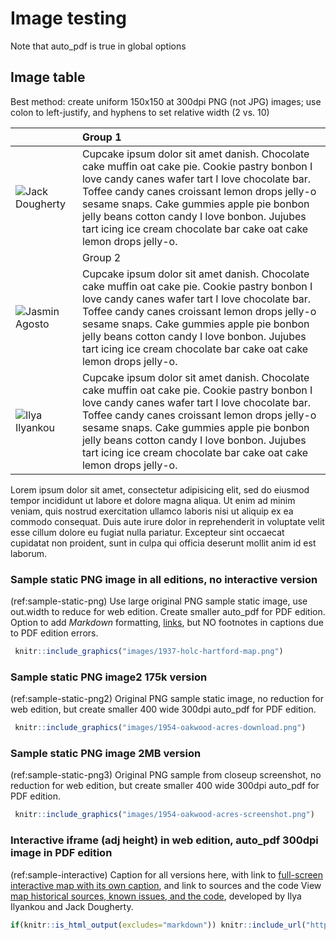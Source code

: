 # Image testing {#Image}

Note that auto_pdf is true in global options

## Image table {- #image-table}

Best method: create uniform 150x150 at 300dpi PNG (not JPG) images; use colon to left-justify, and hyphens to set relative width (2 vs. 10)

|  | Group 1 |
| :-- | :---------- |
| ![Jack Dougherty](images/preface/dougherty-jack-150.png) | Cupcake ipsum dolor sit amet danish. Chocolate cake muffin oat cake pie. Cookie pastry bonbon I love candy canes wafer tart I love chocolate bar. Toffee candy canes croissant lemon drops jelly-o sesame snaps. Cake gummies apple pie bonbon jelly beans cotton candy I love bonbon. Jujubes tart icing ice cream chocolate bar cake oat cake lemon drops jelly-o.|
|  | Group 2 |
| ![Jasmin Agosto](images/preface/agosto-jasmin-150.png) | Cupcake ipsum dolor sit amet danish. Chocolate cake muffin oat cake pie. Cookie pastry bonbon I love candy canes wafer tart I love chocolate bar. Toffee candy canes croissant lemon drops jelly-o sesame snaps. Cake gummies apple pie bonbon jelly beans cotton candy I love bonbon. Jujubes tart icing ice cream chocolate bar cake oat cake lemon drops jelly-o. |
| ![Ilya Ilyankou](images/preface/ilyankou-ilya-150.png) | Cupcake ipsum dolor sit amet danish. Chocolate cake muffin oat cake pie. Cookie pastry bonbon I love candy canes wafer tart I love chocolate bar. Toffee candy canes croissant lemon drops jelly-o sesame snaps. Cake gummies apple pie bonbon jelly beans cotton candy I love bonbon. Jujubes tart icing ice cream chocolate bar cake oat cake lemon drops jelly-o. |

Lorem ipsum dolor sit amet, consectetur adipisicing elit, sed do eiusmod tempor incididunt ut labore et dolore magna aliqua. Ut enim ad minim veniam, quis nostrud exercitation ullamco laboris nisi ut aliquip ex ea commodo consequat. Duis aute irure dolor in reprehenderit in voluptate velit esse cillum dolore eu fugiat nulla pariatur. Excepteur sint occaecat cupidatat non proident, sunt in culpa qui officia deserunt mollit anim id est laborum.


### Sample static PNG image in all editions, no interactive version {-}
(ref:sample-static-png) Use large original PNG sample static image, use out.width to reduce for web edition. Create smaller auto_pdf for PDF edition. Option to add *Markdown* formatting, [links](http://google.com), but NO footnotes in captions due to PDF edition errors.

```r
 knitr::include_graphics("images/1937-holc-hartford-map.png")
```

### Sample static PNG image2 175k version {-}
(ref:sample-static-png2) Original PNG sample static image, no reduction for web edition, but create smaller 400 wide 300dpi auto_pdf for PDF edition.

```r
 knitr::include_graphics("images/1954-oakwood-acres-download.png")
```

### Sample static PNG image 2MB version {-}
(ref:sample-static-png3) Original PNG sample from closeup screenshot, no reduction for web edition, but create smaller 400 wide 300dpi auto_pdf for PDF edition.

```r
 knitr::include_graphics("images/1954-oakwood-acres-screenshot.png")
```


### Interactive iframe (adj height) in web edition, auto_pdf 300dpi image in PDF edition  {-}
(ref:sample-interactive) Caption for all versions here, with link to [full-screen interactive map with its own caption](https://ontheline.github.io/otl-redlining/index-caption.html), and link to sources and the code  View [map historical sources, known issues, and the code](https://github.com/ontheline/otl-redlining/), developed by Ilya Ilyankou and Jack Dougherty.

```r
if(knitr::is_html_output(excludes="markdown")) knitr::include_url("https://ontheline.github.io/otl-redlining/") else knitr::include_graphics("images/1937-otl-redlining.png")
```
